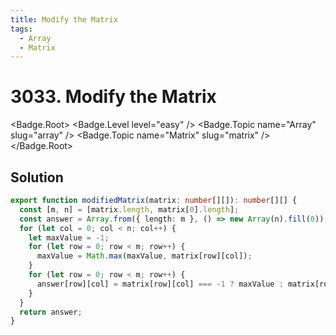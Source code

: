```yaml
---
title: Modify the Matrix
tags:
  - Array
  - Matrix
---
```


# 3033. Modify the Matrix

<Badge.Root>
  <Badge.Level level="easy" />
  <Badge.Topic name="Array" slug="array" />
  <Badge.Topic name="Matrix" slug="matrix" />
</Badge.Root>

## Solution

```typescript filename="solution.ts" copy
export function modifiedMatrix(matrix: number[][]): number[][] {
  const [m, n] = [matrix.length, matrix[0].length];
  const answer = Array.from({ length: m }, () => new Array(n).fill(0));
  for (let col = 0; col < n; col++) {
    let maxValue = -1;
    for (let row = 0; row < m; row++) {
      maxValue = Math.max(maxValue, matrix[row][col]);
    }
    for (let row = 0; row < m; row++) {
      answer[row][col] = matrix[row][col] === -1 ? maxValue : matrix[row][col];
    }
  }
  return answer;
}
```

<ProblemLink
  codingSite="leetcode"
  href="https://leetcode.com/problems/modify-the-matrix"
  title="Modify the Matrix"
/>
